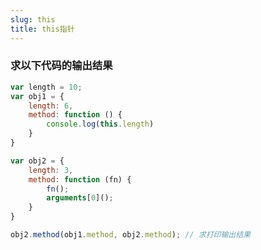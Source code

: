 ```yaml
---
slug: this
title: this指针
---
```


### 求以下代码的输出结果

```js
var length = 10;
var obj1 = {
    length: 6,
    method: function () {
        console.log(this.length)
    }
}

var obj2 = {
    length: 3,
    method: function (fn) {
        fn();
        arguments[0]();
    }
}

obj2.method(obj1.method, obj2.method); // 求打印输出结果
```